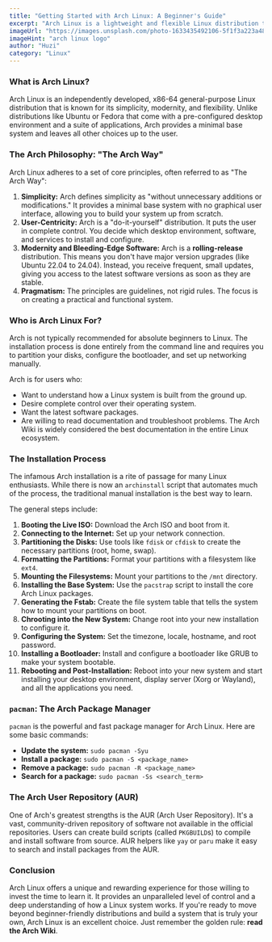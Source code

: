 ```yaml
---
title: "Getting Started with Arch Linux: A Beginner's Guide"
excerpt: "Arch Linux is a lightweight and flexible Linux distribution that follows the 'Keep It Simple' principle. This guide will walk you through what Arch is, its philosophy, and the first steps to get it running."
imageUrl: "https://images.unsplash.com/photo-1633435492106-5f1f3a223a48?q=80&w=2070&auto=format&fit=crop"
imageHint: "arch linux logo"
author: "Huzi"
category: "Linux"
---
```


### What is Arch Linux?

Arch Linux is an independently developed, x86-64 general-purpose Linux distribution that is known for its simplicity, modernity, and flexibility. Unlike distributions like Ubuntu or Fedora that come with a pre-configured desktop environment and a suite of applications, Arch provides a minimal base system and leaves all other choices up to the user.

### The Arch Philosophy: "The Arch Way"

Arch Linux adheres to a set of core principles, often referred to as "The Arch Way":

1.  **Simplicity:** Arch defines simplicity as "without unnecessary additions or modifications." It provides a minimal base system with no graphical user interface, allowing you to build your system up from scratch.
2.  **User-Centricity:** Arch is a "do-it-yourself" distribution. It puts the user in complete control. You decide which desktop environment, software, and services to install and configure.
3.  **Modernity and Bleeding-Edge Software:** Arch is a **rolling-release** distribution. This means you don't have major version upgrades (like Ubuntu 22.04 to 24.04). Instead, you receive frequent, small updates, giving you access to the latest software versions as soon as they are stable.
4.  **Pragmatism:** The principles are guidelines, not rigid rules. The focus is on creating a practical and functional system.

### Who is Arch Linux For?

Arch is not typically recommended for absolute beginners to Linux. The installation process is done entirely from the command line and requires you to partition your disks, configure the bootloader, and set up networking manually.

Arch is for users who:
-   Want to understand how a Linux system is built from the ground up.
-   Desire complete control over their operating system.
-   Want the latest software packages.
-   Are willing to read documentation and troubleshoot problems. The Arch Wiki is widely considered the best documentation in the entire Linux ecosystem.

### The Installation Process

The infamous Arch installation is a rite of passage for many Linux enthusiasts. While there is now an `archinstall` script that automates much of the process, the traditional manual installation is the best way to learn.

The general steps include:
1.  **Booting the Live ISO:** Download the Arch ISO and boot from it.
2.  **Connecting to the Internet:** Set up your network connection.
3.  **Partitioning the Disks:** Use tools like `fdisk` or `cfdisk` to create the necessary partitions (root, home, swap).
4.  **Formatting the Partitions:** Format your partitions with a filesystem like `ext4`.
5.  **Mounting the Filesystems:** Mount your partitions to the `/mnt` directory.
6.  **Installing the Base System:** Use the `pacstrap` script to install the core Arch Linux packages.
7.  **Generating the Fstab:** Create the file system table that tells the system how to mount your partitions on boot.
8.  **Chrooting into the New System:** Change root into your new installation to configure it.
9.  **Configuring the System:** Set the timezone, locale, hostname, and root password.
10. **Installing a Bootloader:** Install and configure a bootloader like GRUB to make your system bootable.
11. **Rebooting and Post-Installation:** Reboot into your new system and start installing your desktop environment, display server (Xorg or Wayland), and all the applications you need.

### `pacman`: The Arch Package Manager

`pacman` is the powerful and fast package manager for Arch Linux. Here are some basic commands:

-   **Update the system:** `sudo pacman -Syu`
-   **Install a package:** `sudo pacman -S <package_name>`
-   **Remove a package:** `sudo pacman -R <package_name>`
-   **Search for a package:** `sudo pacman -Ss <search_term>`

### The Arch User Repository (AUR)

One of Arch's greatest strengths is the AUR (Arch User Repository). It's a vast, community-driven repository of software not available in the official repositories. Users can create build scripts (called `PKGBUILD`s) to compile and install software from source. AUR helpers like `yay` or `paru` make it easy to search and install packages from the AUR.

### Conclusion

Arch Linux offers a unique and rewarding experience for those willing to invest the time to learn it. It provides an unparalleled level of control and a deep understanding of how a Linux system works. If you're ready to move beyond beginner-friendly distributions and build a system that is truly your own, Arch Linux is an excellent choice. Just remember the golden rule: **read the Arch Wiki**.
